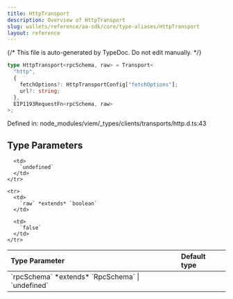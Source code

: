 ```yaml
---
title: HttpTransport
description: Overview of HttpTransport
slug: wallets/reference/aa-sdk/core/type-aliases/HttpTransport
layout: reference
---
```


{/* This file is auto-generated by TypeDoc. Do not edit manually. */}

```ts
type HttpTransport<rpcSchema, raw> = Transport<
  "http",
  {
    fetchOptions?: HttpTransportConfig["fetchOptions"];
    url?: string;
  },
  EIP1193RequestFn<rpcSchema, raw>
>;
```

Defined in: node_modules/viem/\_types/clients/transports/http.d.ts:43

## Type Parameters

<table>
  <thead>
    <tr>
      <th align="left">Type Parameter</th>
      <th align="left">Default type</th>
    </tr>
  </thead>

  <tbody>
    <tr>
      <td>
        `rpcSchema` *extends* `RpcSchema` | `undefined`
      </td>

      <td>
        `undefined`
      </td>
    </tr>

    <tr>
      <td>
        `raw` *extends* `boolean`
      </td>

      <td>
        `false`
      </td>
    </tr>

  </tbody>
</table>
